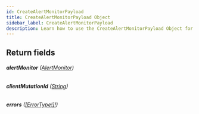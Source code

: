 ```yaml
---
id: CreateAlertMonitorPayload
title: CreateAlertMonitorPayload Object
sidebar_label: CreateAlertMonitorPayload
description: Learn how to use the CreateAlertMonitorPayload Object for Builder's API.
---
```


## Return fields

###### <b>alertMonitor</b> ([AlertMonitor](/self-managed/composer/builder/api/schema/object/AlertMonitor.mdx))

###### <b>clientMutationId</b> ([String](/self-managed/composer/builder/api/schema/scalar/String.mdx))

###### <b>errors</b> ([[ErrorType!]!](/self-managed/composer/builder/api/schema/object/ErrorType.mdx))
